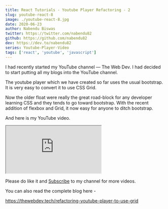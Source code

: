 ```yaml
---
title: React Tutorials - Youtube Player Refactoring - 2
slug: youtube-react-8
image: ./youtube-react-8.jpg
date: 2020-06-23
author: Nabendu Biswas
twitter: https://twitter.com/nabendu82
github: https://github.com/nabendu82
dev: https://dev.to/nabendu82
series: Youtube-Player-Video
tags: ['react', 'youtube', 'javascript']
---
```


I had recently started my YouTube channel — The Web Dev. I had decided to start putting all my blogs into the YouTube channel.

The youtube player which we have created so far uses the usual bootstrap. It is very easy to convert it to use CSS Grid.

Now the older float were really the great road-block for any developer learning CSS and they tends to go toward bootstrap.
With the recent addition of flexbox and Grid, it now easy for anyone to ditch bootstrap.

And here is my YouTube video.

<div className={styles.resp__container}>

<iframe className={styles.resp__iframe} src="https://www.youtube.com/embed/wNqoNVvjneE" gesture="media"  allow="encrypted-media" allowfullscreen></iframe>

</div>

Please do like it and [Subscribe](https://www.youtube.com/channel/UCRf7mazcufqZxd2pR3oQJuQ?sub_confirmation=1) to my channel for more videos.

You can also read the complete blog here -

https://thewebdev.tech/refactoring-youtube-player-to-use-grid
